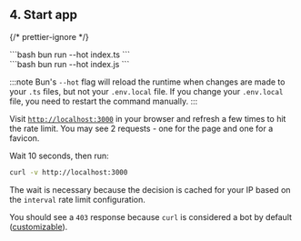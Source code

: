 
## 4. Start app

{/* prettier-ignore */}
<SelectableContent client:load syncKey="language" frameworkSwitcher>
<div slot="TS" slotIdx="1">
```bash
bun run --hot index.ts
```
</div>
<div slot="JS" slotIdx="2">
```bash
bun run --hot index.js
```
</div>
</SelectableContent>

:::note Bun's `--hot` flag will reload the runtime when changes are made to your
`.ts` files, but not your `.env.local` file. If you change your `.env.local`
file, you need to restart the command manually. :::

Visit [`http://localhost:3000`](http://localhost:3000) in your browser and
refresh a few times to hit the rate limit. You may see 2 requests - one for the
page and one for a favicon.

Wait 10 seconds, then run:

```sh
curl -v http://localhost:3000
```

The wait is necessary because the decision is cached for your IP based on the
`interval` rate limit configuration.

You should see a `403` response because `curl` is considered a bot by default
([customizable](/bot-protection/identifying-bots)).

